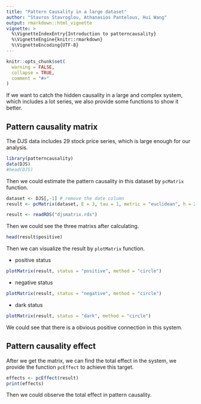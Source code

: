 ```yaml
---
title: "Pattern Causality in a large dataset"
author: "Stavros Stavroglou, Athanasios Pantelous, Hui Wang"
output: rmarkdown::html_vignette
vignette: >
  %\VignetteIndexEntry{Introduction to patterncausality}
  %\VignetteEngine{knitr::rmarkdown}
  %\VignetteEncoding{UTF-8}
---
```


```r
knitr::opts_chunk$set(
  warning = FALSE,
  collapse = TRUE,
  comment = "#>"
)
```

If we want to catch the hidden causality in a large and complex system, which includes a lot series, we also provide some functions to show it better.

## Pattern causality matrix

The DJS data includes 29 stock price series, which is large enough for our analysis.

```r
library(patterncausality)
data(DJS)
#head(DJS)
```

Then we could estimate the pattern causality in this dataset by `pcMatrix` function.

```r
dataset <- DJS[,-1] # remove the date column
result <- pcMatrix(dataset, E = 3, tau = 1, metric = "euclidean", h = 2, weighted = TRUE)
```

```r
result <- readRDS("djsmatrix.rds")
```

Then we could see the three matrixs after calculating.
```r
head(result$positive)
```

Then we can visualize the result by `plotMatrix` function.

- positive status

```r
plotMatrix(result, status = "positive", method = "circle")
```

- negative status

```r
plotMatrix(result, status = "negative", method = "circle")
```

- dark status

```r
plotMatrix(result, status = "dark", method = "circle")
```

We could see that there is a obvious positive connection in this system.

## Pattern causality effect

After we get the matrix, we can find the total effect in the system, we provide the function `pcEffect` to achieve this target.

```r
effects <- pcEffect(result)
print(effects)
```

Then we could observe the total effect in pattern causality.